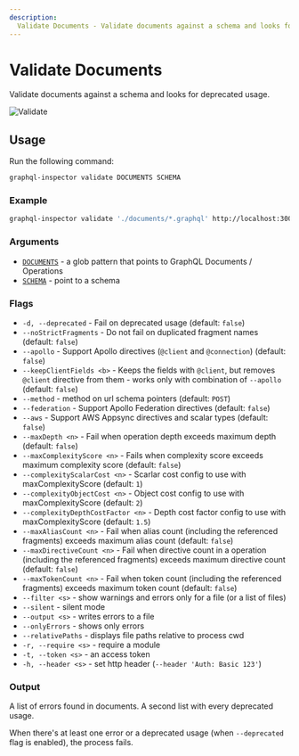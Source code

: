 ```yaml
---
description:
  Validate Documents - Validate documents against a schema and looks for deprecated usage.
---
```


# Validate Documents

Validate documents against a schema and looks for deprecated usage.

![Validate](/assets/img/cli/validate.jpg)

## Usage

Run the following command:

```sh
graphql-inspector validate DOCUMENTS SCHEMA
```

### Example

```sh
graphql-inspector validate './documents/*.graphql' http://localhost:3000/graphql
```

### Arguments

- [`DOCUMENTS`](../api/documents) - a glob pattern that points to GraphQL Documents / Operations
- [`SCHEMA`](../api/schema) - point to a schema

### Flags

- `-d, --deprecated` - Fail on deprecated usage (default: `false`)
- `--noStrictFragments` - Do not fail on duplicated fragment names (default: `false`)
- `--apollo` - Support Apollo directives (`@client` and `@connection`) (default: `false`)
- `--keepClientFields <b>` - Keeps the fields with `@client`, but removes `@client` directive from
  them - works only with combination of `--apollo` (default: `false`)
- `--method` - method on url schema pointers (default: `POST`)
- `--federation` - Support Apollo Federation directives (default: `false`)
- `--aws` - Support AWS Appsync directives and scalar types (default: `false`)
- `--maxDepth <n>` - Fail when operation depth exceeds maximum depth (default: `false`)
- `--maxComplexityScore <n>` - Fails when complexity score exceeds maximum complexity score (default: `false`)
- `--complexityScalarCost <n>` - Scarlar cost config to use with maxComplexityScore (default: `1`)
- `--complexityObjectCost <n>` - Object cost config to use with maxComplexityScore (default: `2`)
- `--complexityDepthCostFactor <n>` - Depth cost factor config to use with maxComplexityScore (default: `1.5`)
- `--maxAliasCount <n>` - Fail when alias count (including the referenced fragments) exceeds maximum
  alias count (default: `false`)
- `--maxDirectiveCount <n>` - Fail when directive count in a operation (including the referenced
  fragments) exceeds maximum directive count (default: `false`)
- `--maxTokenCount <n>` - Fail when token count (including the referenced fragments) exceeds maximum
  token count (default: `false`)
- `--filter <s>` - show warnings and errors only for a file (or a list of files)
- `--silent` - silent mode
- `--output <s>` - writes errors to a file
- `--onlyErrors` - shows only errors
- `--relativePaths` - displays file paths relative to process cwd
- `-r, --require <s>` - require a module
- `-t, --token <s>` - an access token
- `-h, --header <s>` - set http header (`--header 'Auth: Basic 123'`)

### Output

A list of errors found in documents. A second list with every deprecated usage.

When there's at least one error or a deprecated usage (when `--deprecated` flag is enabled), the
process fails.
